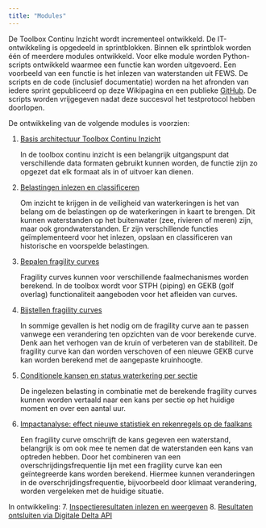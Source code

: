 ---
title: "Modules"
---

De Toolbox Continu Inzicht wordt incrementeel ontwikkeld. De IT-ontwikkeling is opgedeeld in sprintblokken.
Binnen elk sprintblok worden één of meerdere modules ontwikkeld. Voor elke module worden Python-scripts ontwikkeld waarmee een functie kan worden uitgevoerd.
Een voorbeeld van een functie is het inlezen van waterstanden uit FEWS.
De scripts en de code (inclusief documentatie) worden na het afronden van iedere sprint gepubliceerd op deze Wikipagina en een publieke [GitHub](https://github.com/continu-inzicht/toolbox-continu-inzicht).
De scripts worden vrijgegeven nadat deze succesvol het testprotocol hebben doorlopen.

De ontwikkeling van de volgende modules is voorzien:

1.  [Basis architectuur Toolbox Continu Inzicht](modules/architectuur.qmd)

    In de toolbox continu inzicht is een belangrijk uitgangspunt dat verschillende data formaten gebruikt kunnen worden, de functie zijn zo opgezet dat elk formaat als in of uitvoer kan dienen.

2.  [Belastingen inlezen en classificeren](modules/belastingen.qmd)

    Om inzicht te krijgen in de veiligheid van waterkeringen is het van belang om de belastingen op de waterkeringen in kaart te brengen.
    Dit kunnen waterstanden op het buitenwater (zee, rivieren of meren) zijn, maar ook grondwaterstanden. Er zijn verschillende functies geïmplementeerd voor het inlezen, opslaan en classificeren van historische en voorspelde belastingen.

3.  [Bepalen fragility curves](modules/bepalen_fragility_curves.qmd)

    Fragility curves kunnen voor verschillende faalmechanismes worden berekend. In de toolbox wordt voor STPH (piping) en GEKB (golf overlag) functionaliteit aangeboden voor het afleiden van curves.


4.  [Bijstellen fragility curves](modules/bijstellen_fragility_curves.qmd)

    In sommige gevallen is het nodig om de fragility curve aan te passen vanwege een verandering ten opzichten van de voor berekende curve. Denk aan het verhogen van de kruin of verbeteren van de stabiliteit. De fragility curve kan dan worden verschoven of een nieuwe GEKB curve kan worden berekend met de aangepaste kruinhoogte.

5.  [Conditionele kansen en status waterkering per sectie](modules/kansen_en_status_per_sectie.qmd)

    De ingelezen belasting in combinatie met de berekende fragility curves kunnen worden vertaald naar een kans per sectie op het huidige moment en over een aantal uur.

6.  [Impactanalyse: effect nieuwe statistiek en rekenregels op de faalkans](modules/impactanalyse.qmd)

    Een fragility curve omschrijft de kans gegeven een waterstand, belangrijk is om ook mee te nemen dat de waterstanden een kans van optreden hebben. Door het combineren van een overschrijdingsfrequentie lijn met een fragility curve kan een geïntegreerde kans worden berekend. Hiermee kunnen veranderingen in de overschrijdingsfrequentie, bijvoorbeeld door klimaat verandering, worden vergeleken met de huidige situatie.

In ontwikkeling:
7.  [Inspectieresultaten inlezen en weergeven](modules/inspectieresultaten.qmd)
8.  [Resultaten ontsluiten via Digitale Delta API](modules/digitale_delta_API.qmd)
